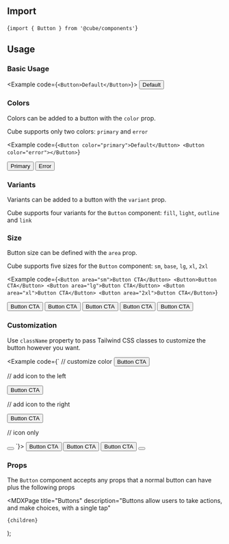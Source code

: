 


<Head>
  <title>Button - Cube</title>
  <meta
    name="description"
    content="Buttons allow users to take actions, and make choices, with a single tap"
  />
</Head>

## Import

<CodeSnippet>{`import { Button } from '@cube/components'`}</CodeSnippet>

## Usage

### Basic Usage

<Example code={`<Button>Default</Button>`}>
  <Button>Default</Button>
</Example>

### Colors

Colors can be added to a button with the `color` prop.

Cube supports only two colors: `primary` and `error`

<Example
  code={`<Button color="primary">Default</Button>
<Button color="error"></Button>`}
>
  <Button color="primary">Primary</Button>
  <Button color="error">Error</Button>
</Example>

### Variants

Variants can be added to a button with the `variant` prop.

Cube supports four variants for the `Button` component: `fill`, `light`, `outline` and `link`

<VariantsExamples />

### Size

Button size can be defined with the `area` prop.

Cube supports five sizes for the `Button` component: `sm`, `base`, `lg`, `xl`, `2xl`

<Example
  code={`<Button area="sm">Button CTA</Button>
<Button>Button CTA</Button>
<Button area="lg">Button CTA</Button>
<Button area="xl">Button CTA</Button>
<Button area="2xl">Button CTA</Button>`}
>
  <Button area="sm">Button CTA</Button>
  <Button>Button CTA</Button>
  <Button area="lg">Button CTA</Button>
  <Button area="xl">Button CTA</Button>
  <Button area="2xl">Button CTA</Button>
</Example>

### Customization

Use `className` property to pass Tailwind CSS classes to customize the button however you want.

<Example
    code={`
// customize color
<Button className="bg-gray-400 hover:bg-gray-500 focus:ring-gray-100 border-gray-400 hover:border-gray-500">
  <span>Button CTA</span>
</Button>

// add icon to the left

<Button className="flex items-center space-x-2">
  <span className="w-5 h-5 border-2 border-white rounded-full" />
  <span>Button CTA</span>
</Button>

// add icon to the right

<Button className="flex items-center space-x-2">
  <span>Button CTA</span>
  <span className="w-5 h-5 border-2 border-white rounded-full" />
</Button>

// icon only

<Button className="p-2.5">
  <span className="block w-5 h-5 border-2 border-white rounded-full" />
</Button>
`}>
<Button className="bg-gray-400 hover:bg-gray-500 focus:ring-gray-100 border-gray-400 hover:border-gray-500">
  <span>Button CTA</span>
</Button>

  <Button className="flex items-center space-x-2">
    <span className="w-5 h-5 border-2 border-white rounded-full" />
    <span>Button CTA</span>
  </Button>
  <Button className="flex items-center space-x-2">
    <span>Button CTA</span>
    <span className="w-5 h-5 border-2 border-white rounded-full" />
  </Button>
  <Button className="p-2.5">
    <span className="block w-5 h-5 border-2 border-white rounded-full" />
  </Button>
</Example>

### Props

The `Button` component accepts any props that a normal button can have plus the following props

<PropsList props={propsList} />

  <MDXPage
    title="Buttons"
    description="Buttons allow users to take actions, and make choices, with a single tap"
  >
    {children}
  </MDXPage>
);
